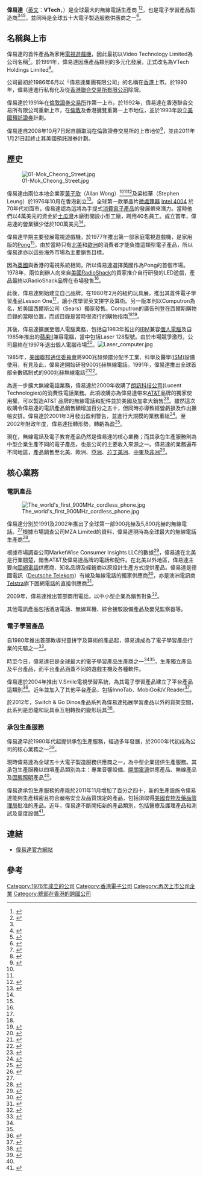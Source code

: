 {{Infobox Company
| company_name =  偉易達集團
| company_logo =  Vtech_logo.png
| company_type = [[上市公司|上市公司]]
| traded_as = {{sehk|0303}}
| company_slogan =
| foundation = 1976年
| location = {{HK}}
| area_served = 世界各地
| industry = 電子
| sales =
| profit = 2億230萬美元 (2013財年)
| revenue = 18億5,800萬美元(2013[[財年|財年]])
| asset =
| market_value = 
| num_employees = 接近37,000人
| products = 家用[[電話|電話]]

[[教育|教育]][[玩具|玩具]]

電子製造服務

[[中小企|中小企]]電話

[[酒店|酒店]]電話

無線耳機

綜合接駁設備

嬰兒監察器

| homepage = [http://www.vtech.com www.vtech.com]
}} 
'''偉易達'''（[[英文|英文]]：'''VTech'''，{{hkex|0303}}）是全球最大的無線電話生產商 <ref name="Hong Kong's 40 Richest">{{cite news|title=Hong Kong's 40 Richest|url=http://www.forbes.com/lists/2012/82/hongkong-billionaires-12_Allan-Wong_6HBL.html|newspaper=Forbes|date=2012年1月5日|accessdate=2013年8月21日|archive-date=2019年5月13日|archive-url=https://web.archive.org/web/20190513202159/https://www.forbes.com/lists/2012/82/hongkong-billionaires-12_Allan-Wong_6HBL.html|dead-url=no}}</ref><ref name="黃子欣">{{cite news|title=和訊人物|url=http://renwu.hexun.com.tw/figure_4293.shtml|publisher=和訊網|access-date=2013-08-21|archive-url=https://web.archive.org/web/20131227045442/http://renwu.hexun.com.tw/figure_4293.shtml|archive-date=2013-12-27|dead-url=yes}}</ref>，也是電子學習產品製造商<ref name="Hong Kong's 40 Richest" /><ref name="SCMP">{{cite news|title=VTech joins fray with tablets for children|url=http://www.scmp.com/article/737965/vtech-joins-fray-tablets-children|newspaper=南華早報|date=2011年2月12日|accessdate=2013年8月21日|archive-date=2019年5月14日|archive-url=https://web.archive.org/web/20190514082011/https://www.scmp.com/article/737965/vtech-joins-fray-tablets-children|dead-url=no}}</ref><ref name="偉易達：兒童版高科技玩具">{{cite news|title=偉易達：兒童版高科技玩具|url=http://www.forbeschina.com/review/201102/0007680.shtml|newspaper=福布斯中文版|date=2011年2月23日|accessdate=2013年8月21日|archive-date=2019年5月11日|archive-url=https://web.archive.org/web/20190511222438/http://www.forbeschina.com/review/201102/0007680.shtml|dead-url=no}}</ref>，並同時是全球五十大電子製造服務供應商之一<ref name="MMI">{{cite web|title=The MMI Top 50 for 2012|url=http://www.mfgmkt.com/mmi-top-50.html|publisher=Manufacturing Market Insider|deadurl=yes|archiveurl=https://web.archive.org/web/20060317151305/http://www.mfgmkt.com/mmi-top-50.html|archivedate=2006-03-17|accessdate=2013-08-21}}</ref>。

==名稱與上市==

偉易達的首件產品為家用[[電視遊戲機|電視遊戲機]]，因此最初以Video Technology Limited為公司名稱<ref name=品牌>{{cite web|title=品牌及使命|url=http://www.vtech.com/zh/about-vtech/corporate-information/brand-and-mission|publisher=偉易達|deadurl=yes|archiveurl=https://web.archive.org/web/20130513023422/http://vtech.com/zh/about-vtech/corporate-information/brand-and-mission|archivedate=2013-05-13|accessdate=2013-08-21}}</ref>。於1991年，偉易達因應產品類別的多元化發展，正式改名為VTech Holdings Limited<ref name="歷史">{{cite web|title=歷史回顧|url=http://www.vtech.com/zh/about-vtech/corporate-information/history|publisher=偉易達|deadurl=yes|archiveurl=https://web.archive.org/web/20130513061642/http://vtech.com/zh/about-vtech/corporate-information/history|archivedate=2013-05-13|accessdate=2013-08-21}}</ref>。

公司最初於1986年6月以「偉易達集團有限公司」的名稱在[[香港|香港]]上市。於1990年，偉易達進行私有化及從[[香港交易所|香港聯合交易所有限公司]]除牌。

偉易達於1991年在[[倫敦證券交易所|倫敦證券交易所]]作第一上市。於1992年，偉易達在香港聯合交易所有限公司重新上市，在[[倫敦|倫敦]]及香港擁雙重第一上市地位，並於1993年設立[[美國預託證券|美國預託證券]]計劃。

偉易達自2008年10月7日起自願取消在倫敦證券交易所的上市地位<ref>{{cite web|title=Company announcement - Cancellation of Listing|url=http://www.hkexnews.hk/listedco/listconews/sehk/2008/0910/LTN20080910163.pdf|publisher=香港交易所|accessdate=2013-08-21|archive-date=2016-03-04|archive-url=https://web.archive.org/web/20160304200552/http://www.hkexnews.hk/listedco/listconews/sehk/2008/0910/LTN20080910163.pdf|dead-url=no}}</ref>，並由2011年1月21日起終止其美國預託證券計劃。

==歷史==
[[File:01-Mok_Cheong_Street.jpg|top]]

偉易達由兩位本地企業家[[黃子欣|黃子欣]]（Allan Wong）<ref name="黃子欣" /><ref name="偉易達：兒童版高科技玩具" /><ref name=CNN>{{cite news|title=Transcript: Allan Wong, Chairman and Group CEO, VTech|url=http://edition.cnn.com/2006/BUSINESS/10/16/boardroom.wong/|newspaper=CNN|date=2006年10月18日|accessdate=2013年8月21日|archive-date=2016年3月4日|archive-url=https://web.archive.org/web/20160304095159/http://edition.cnn.com/2006/BUSINESS/10/16/boardroom.wong/|dead-url=no}}</ref>及梁棪華（Stephen Leung）於1976年10月在香港創立<ref name="文匯報">{{cite news|title=黃子欣做生意不為賺錢|url=http://paper.wenweipo.com/2006/10/16/QB0610160001.htm|newspaper=文匯報|date=2006年10月16日|accessdate=2013年8月21日|archive-date=2017年12月1日|archive-url=https://web.archive.org/web/20171201051751/http://paper.wenweipo.com/2006/10/16/QB0610160001.htm|dead-url=no}}</ref>。全球第一款單晶片[[微處理器|微處理器]] [[Intel_4004|Intel 4004]] 於70年代初面市，偉易達認為這將為手提式[[消費電子產品|消費電子產品]]的發展帶來潛力。當時他們以4萬美元的資金於[[土瓜灣|土瓜灣]]木廠街開設小型工廠，聘用40名員工。成立首年，偉易達的營業額少低於100萬美元<ref name = "歷史" />。

偉易達早期主要發展電視遊戲機，於1977年推出第一部家庭電視遊戲機，是家用版的[[乓|Pong]]<ref name="文匯報" />。由於當時只有[[北美|北美]]和[[歐洲|歐洲]]的消費者才能負擔這類型電子產品，所以偉易達亦以這些海外市場為主要銷售目標。

因為[[英國|英國]]與香港的電視系統相同，所以偉易達選擇英國作為Pong的首個市場。1978年，兩位創辦人向來自[[美國|美國]]RadioShack的買家推介自行研發的LED遊戲，產品最終以RadioShack品牌在市場發售<ref name = "歷史" />。

此後，偉易達開始建立自己品牌。在1980年2月的紐約玩具展，推出其首件電子學習產品Lesson One<ref name = "歷史" />，讓小孩學習英文拼字及算術。另一版本則以Computron為名，於美國西爾斯公司（Sears）獨家發售。Computron的廣告刊登在西爾斯購物目錄的當眼位置，而該目錄是當時很流行的購物指南<ref name = "偉易達：兒童版高科技玩具" /><ref>{{cite news|title=Kids' computers through the ages|url=http://www.computerworlduk.com/slideshow/infrastructure/3291946/kids-computers-through-the-ages/6/|newspaper=Computerworld UK|date=2011年7月18日|accessdate=2013年8月21日|archive-date=2014年7月14日|archive-url=https://web.archive.org/web/20140714115832/http://www.computerworlduk.com/slideshow/infrastructure/3291946/kids-computers-through-the-ages/6/|dead-url=no}}</ref>。

其後，偉易達擴展至個人電腦業務，包括自1983年推出的[[IBM|IBM]]兼容[[個人電腦|個人電腦]]及自1985年推出的[[蘋果II|蘋果II]]兼容電腦，當中包括Laser 128型號。由於市場競爭激烈，公司最終在1997年退出個人電腦市場<ref name="Reference for Business">{{cite web|title=VTech Holdings Ltd. - Company Profile, Information, Business Description, History, Background Information on VTech Holdings Ltd.|url=http://www.referenceforbusiness.com/history2/4/VTech-Holdings-Ltd.html|publisher=Reference for Business|accessdate=2013-08-21|archive-date=2020-08-05|archive-url=https://web.archive.org/web/20200805103702/https://www.referenceforbusiness.com/history2/4/VTech-Holdings-Ltd.html|dead-url=no}}</ref>。[[File:Laser_computer.jpg|bottom]]

1985年，[[美國聯邦通信委員會|美國聯邦通信委員會]]將900兆赫頻譜分配予工業、科學及醫學([[ISM频段|ISM]])設備使用，有見及此，偉易達開始研發900兆赫無線電話。1991年，偉易達推出全球首部全數碼制式的900兆赫無線電話<ref>{{cite news|title=New Cordless Phones Offer Privacy, Remarkable Clarity|url=http://articles.chicagotribune.com/1993-06-04/business/9306040017_1_cordless-vtech-kx|newspaper=Chicago Tribune|date=1993年6月4日|accessdate=2013-08-21|archive-date=2014-07-14|archive-url=https://web.archive.org/web/20140714225825/http://articles.chicagotribune.com/1993-06-04/business/9306040017_1_cordless-vtech-kx|dead-url=no}}</ref><ref>{{cite web|title=VTECH phone is no bump analog; this baby's digital.|url=http://www.accessmylibrary.com/article-1G1-12402943/vtech-phone-no-bump.html|date=1992年6月15日|author=Michael Rose|publisher=Business Journal-Portland}}</ref>。

為進一步擴大無線電話業務，偉易達於2000年收購了[[阿爾卡特-朗訊|朗訊科技公司]](Lucent Technologies)的消費性電話業務。此項收購亦為偉易達帶來[[AT&T|AT&T]]品牌的獨家使用權，可以製造AT&T 品牌的無線電話和配件並於美國及加拿大銷售<ref>{{cite news|title=偉易達購朗訊消費電話|url=http://www.singtao.com/archive/fullstory.asp?andor=or&year1=2000&month1=1&day1=20&year2=2000&month2=1&day2=20&category=all&id=20000120d05&keyword1=&keyword2=|newspaper=星島日報|date=2000年1月30日}}</ref>。雖然這次收購令偉易達的電訊產品銷售額增加百分之五十，但同時亦導致經營虧損及作出撇帳安排。偉易達於2001年3月發出盈利警告，並進行大規模的業務重組<ref>{{cite news|title=偉易達作10.3億撥備|url=http://www.singtao.com.hk/archive/fullstory.asp?andor=or&year1=2001&month1=3&day1=27&year2=2001&month2=3&day2=27&category=all&id=20010327d07&keyword1=&keyword2=|newspaper=星島日報|date=2001年3月27日}}</ref>。至2002年財政年度，偉易達扭轉形勢，轉虧為盈<ref>{{cite news|title=偉易達轉虧為盈|url=http://hk.apple.nextmedia.com/financeestate/art/20020627/2682344|newspaper=蘋果日報|date=2002年6月27日}}</ref>。

現在，無線電話及電子教育產品仍然是偉易達的核心業務；而其承包生產服務則為中型企業生產不同的電子產品，也是公司的主要收入來源之一。偉易達的業務遍布不同地區，產品銷售至北美、歐洲、[[亞洲|亞洲]]、[[拉丁美洲|拉丁美洲]]、[[中東|中東]]及[[非洲|非洲]]<ref>{{cite web|title=2012年報|url=http://vtech.com/images/stories/vtech/pdf/reports/AR2012_chi.pdf|publisher=偉易達|pages=P.16–19|access-date=2013-08-21|archive-date=2022-01-26|archive-url=https://web.archive.org/web/20220126101019/https://vtech.com/images/stories/vtech/pdf/reports/AR2012_chi.pdf}}</ref>。

==核心業務==

===電訊產品===
[[File:The_world's_first_900MHz_cordless_phone.jpg|baseline]]

偉易達分別於1991及2002年推出了全球第一部900兆赫及5,800兆赫的無線電話。<ref name = "歷史" />根據市場調查公司MZA Limited的資料，偉易達現時為全球最大的無線電話生產商<ref>{{cite web|title=偉易達鞏固全球最大無線電話生產商的地位|url=http://www.vtech.com/zh/press/press-release/2011/342-vtech-strengthens-position-as-no1-global-manufacturer-of-cordless-telephones|publisher=偉易達|date=2011年8月10日|deadurl=yes|archiveurl=https://web.archive.org/web/20130416073655/http://vtech.com/zh/press/press-release/2011/342-vtech-strengthens-position-as-no1-global-manufacturer-of-cordless-telephones|archivedate=2013年4月16日|accessdate=2013年8月22日}}</ref>。

根據市場調查公司MarketWise Consumer Insights LLC的數據<ref>{{cite web|title=偉易達公布二零一二財政年度全年業績|url=http://www.vtech.com/zh/press/press-release/2012/435-vtech-announces-fy2012-annual-results|publisher=偉易達|date=2012年5月23日|deadurl=yes|archiveurl=https://web.archive.org/web/20130416033034/http://vtech.com/zh/press/press-release/2012/435-vtech-announces-fy2012-annual-results|archivedate=2013年4月16日|accessdate=2013年8月22日}}</ref>，偉易達在北美是行業翹楚，銷售AT&T及偉易達品牌的電話和配件。在北美以外地區，偉易達主要向[[固網電話|固網電話]]供應商、知名品牌及經銷商以原設計生產方式提供產品。偉易達是德國電訊（[[Deutsche_Telekom|Deutsche Telekom]]）有線及無線電話的獨家供應商<ref>{{cite web|title=公司透視：偉易達管理質素取勝|url=http://orientaldaily.on.cc/cnt/finance/20090816/00252_001.html|publisher=東方日報|date=2009年8月16日|accessdate=2013年8月22日|archive-date=2016年3月5日|archive-url=https://web.archive.org/web/20160305012649/http://orientaldaily.on.cc/cnt/finance/20090816/00252_001.html|dead-url=no}}</ref>，亦是澳洲電訊商[[Telstra|Telstra]]旗下固網電話的直接供應商<ref>{{cite web|title=偉易達少賺34%息＄3.2|url=http://hk.apple.nextmedia.com/financeestate/art/20090616/12882256|publisher=蘋果日報|date=2009年6月16日|accessdate=2013年8月22日|archive-date=2013年12月2日|archive-url=https://web.archive.org/web/20131202135214/http://hk.apple.nextmedia.com/financeestate/art/20090616/12882256|dead-url=no}}</ref>。

2009年，偉易達推出首部商用電話，以中小型企業為銷售對象<ref>{{cite web|title=2009/2010中期報告書|url=http://www.vtech.com/images/stories/vtech/pdf/reports/IR20092010_chi.pdf|publisher=偉易達|page=P.1}}</ref>。

其他電訊產品包括酒店電話、無線耳機、綜合接駁設備產品及嬰兒監察器等。

===電子學習產品===

自1980年推出首部教導兒童拼字及算術的產品起，偉易達成為了電子學習產品行業的先驅之一<ref>{{cite news|title=The VTech phenomenon|url=http://www.forbes.com/global/1998/1019/0115044a.html|newspaper=Forbes|date=1998年10月19日|accessdate=2013年8月22日|archive-date=2019年10月5日|archive-url=https://web.archive.org/web/20191005145309/https://www.forbes.com/global/1998/1019/0115044a.html|dead-url=no}}</ref>。

時至今日，偉易達已是全球最大的電子學習產品生產商之一<ref name="Hong Kong's 40 Richest" /><ref name="SCMP" />，生產獨立產品及平台產品，而平台產品涵蓋不同的遊戲主機及各種軟件。

偉易達於2004年推出 V.Smile電視學習系統，為其電子學習產品建立了平台產品這類別<ref>{{cite web|title=V.Smile TV Learning System for kids|url=http://www.gizmag.com/go/3098/|publisher=Gizmag|accessdate=2013-08-22|archive-date=2016-01-25|archive-url=https://web.archive.org/web/20160125000702/http://www.gizmag.com/go/3098/|dead-url=no}}</ref>。近年並加入了其他平台產品，包括InnoTab、MobiGo和V.Reader<ref>{{cite news|title=VTech's Kid-Friendly Tech Strategy|url=http://www.businessweek.com/magazine/content/11_21/b4229037964834.htm|newspaper=Bloomberg Businessweek|date=2011年5月12日|accessdate=2013年8月22日|archive-date=2014年9月14日|archive-url=https://web.archive.org/web/20140914215634/http://www.businessweek.com/magazine/content/11_21/b4229037964834.htm|dead-url=no}}</ref>。

於2012年，Switch & Go Dinos產品系列為偉易達拓展學習產品以外的貨架空間，此系列是恐龍和玩具車互相轉換的變形玩具<ref>{{cite web|title=VTech Introduces Latest Toy Innovations, Branches Out with New Switch & Go Dinos|url=http://www.vtech.com/en/press/press-release/2012/389-vtech-introduces-latest-toy-innovations-branches-out-with-new-switch-a-go-dinos|publisher=偉易達|date=2012年2月13日|deadurl=yes|archiveurl=https://web.archive.org/web/20140112023116/http://www.vtech.com/en/press/press-release/2012/389-vtech-introduces-latest-toy-innovations-branches-out-with-new-switch-a-go-dinos|archivedate=2014年1月12日|accessdate=2013年8月22日}}</ref>。

===承包生產服務===

偉易達早於1980年代起提供承包生產服務，經過多年發展，於2000年代初成為公司的核心業務之一<ref name="Reports">{{cite web|title=業績報告|url=http://www.vtech.com/zh/investors/reports|publisher=偉易達|deadurl=yes|archiveurl=https://web.archive.org/web/20130731035858/http://www.vtech.com/zh/investors/reports|archivedate=2013-07-31|accessdate=2013-08-22}}</ref>。

現時偉易達為全球五十大電子製造服務供應商之一，為中型企業提供生產服務。其承包生產服務以四項產品類別為主：專業音響設備、[[開關電源|開關電源]]供應產品、無線產品及[[固態照明|固態照明]]產品<ref name = "Reports" />。

偉易達承包生產服務的產能於2011年11月增加了百分之四十，新的生產設施令偉易達能夠生產精密且符合嚴格安全及品質規定的產品，包括須取得[[美國食物及藥品管理局|美國食物及藥品管理局]]批准的產品。近年，偉易達不斷開拓新的產品類別，包括醫療及護理產品和測試及量度設備<ref>{{cite web|title=2012年報|url=http://www.vtech.com/images/stories/vtech/pdf/reports/AR2012_chi.pdf|publisher=偉易達|page=P.3|access-date=2013-08-22|archive-date=2022-01-26|archive-url=https://web.archive.org/web/20220126101019/https://vtech.com/images/stories/vtech/pdf/reports/AR2012_chi.pdf}}</ref>。

==連結==
{{Commons category|VTech}}
*[http://www.vtech.com 偉易達官方網站] {{Wayback|url=http://www.vtech.com/ |date=20150822025137 }}

==參考==
{{Reflist}}
{{中國電子科技}}
[[Category:1976年成立的公司|Category:1976年成立的公司]]
[[Category:香港電子公司|Category:香港電子公司]]
[[Category:再次上市公司企業|Category:再次上市公司企業]]
[[Category:總部在香港的跨國公司|Category:總部在香港的跨國公司]]